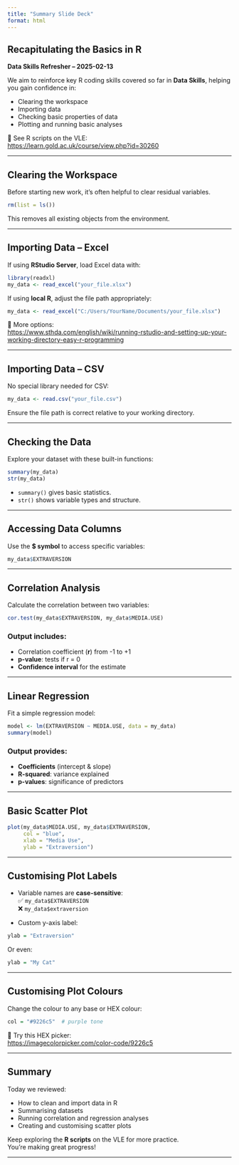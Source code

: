 ```yaml
---
title: "Summary Slide Deck"
format: html
---
```


## Recapitulating the Basics in R  
**Data Skills Refresher – 2025-02-13**

We aim to reinforce key R coding skills covered so far in **Data Skills**, helping you gain confidence in:

- Clearing the workspace  
- Importing data  
- Checking basic properties of data  
- Plotting and running basic analyses  

🔗 See R scripts on the VLE:  
<https://learn.gold.ac.uk/course/view.php?id=30260>

---

## Clearing the Workspace

Before starting new work, it's often helpful to clear residual variables.

````r
rm(list = ls())
````

This removes all existing objects from the environment.

---

## Importing Data – Excel

If using **RStudio Server**, load Excel data with:

````r
library(readxl)
my_data <- read_excel("your_file.xlsx")
````

If using **local R**, adjust the file path appropriately:

````r
my_data <- read_excel("C:/Users/YourName/Documents/your_file.xlsx")
````

🔗 More options:  
<https://www.sthda.com/english/wiki/running-rstudio-and-setting-up-your-working-directory-easy-r-programming>

---

## Importing Data – CSV

No special library needed for CSV:

````r
my_data <- read.csv("your_file.csv")
````

Ensure the file path is correct relative to your working directory.

---

## Checking the Data

Explore your dataset with these built-in functions:

````r
summary(my_data)
str(my_data)
````

- `summary()` gives basic statistics.  
- `str()` shows variable types and structure.

---

## Accessing Data Columns

Use the **$ symbol** to access specific variables:

````r
my_data$EXTRAVERSION
````

---

## Correlation Analysis

Calculate the correlation between two variables:

````r
cor.test(my_data$EXTRAVERSION, my_data$MEDIA.USE)
````

### Output includes:
- Correlation coefficient (**r**) from -1 to +1  
- **p-value**: tests if r = 0  
- **Confidence interval** for the estimate

---

## Linear Regression

Fit a simple regression model:

````r
model <- lm(EXTRAVERSION ~ MEDIA.USE, data = my_data)
summary(model)
````

### Output provides:
- **Coefficients** (intercept & slope)  
- **R-squared**: variance explained  
- **p-values**: significance of predictors

---

## Basic Scatter Plot

````r
plot(my_data$MEDIA.USE, my_data$EXTRAVERSION,
     col = "blue",
     xlab = "Media Use",
     ylab = "Extraversion")
````

---

## Customising Plot Labels

- Variable names are **case-sensitive**:  
  ✅ `my_data$EXTRAVERSION`  
  ❌ `my_data$extraversion`

- Custom y-axis label:

````r
ylab = "Extraversion"
````

Or even:

````r
ylab = "My Cat"
````

---

## Customising Plot Colours

Change the colour to any base or HEX colour:

````r
col = "#9226c5"  # purple tone
````

🎨 Try this HEX picker:  
<https://imagecolorpicker.com/color-code/9226c5>

---

## Summary

Today we reviewed:

- How to clean and import data in R  
- Summarising datasets  
- Running correlation and regression analyses  
- Creating and customising scatter plots  

Keep exploring the **R scripts** on the VLE for more practice.  
You're making great progress!

---
